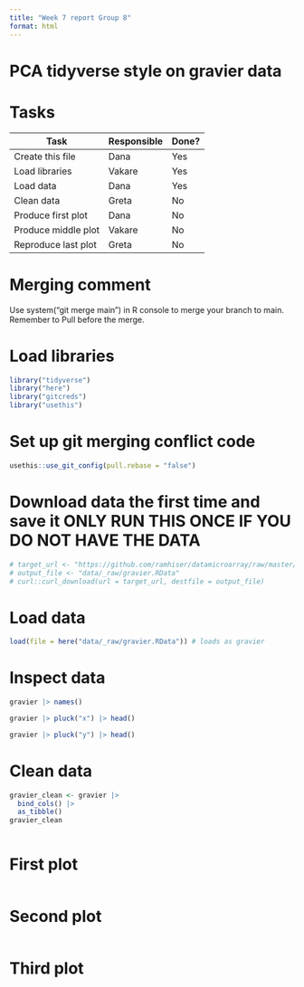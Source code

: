 ```yaml
---
title: "Week 7 report Group 8"
format: html
---
```


# PCA tidyverse style on gravier data

# Tasks

| Task                | Responsible | Done? |
|---------------------|-------------|-------|
| Create this file    | Dana        | Yes   |
| Load libraries      | Vakare      | Yes   |
| Load data           | Dana        | Yes   |
| Clean data          | Greta       | No    |
| Produce first plot  | Dana        | No    |
| Produce middle plot | Vakare      | No    |
| Reproduce last plot | Greta       | No    |

# Merging comment

Use system("git merge main") in R console to merge your branch to main. Remember to Pull before the merge.

# Load libraries

```r
library("tidyverse")
library("here")
library("gitcreds")
library("usethis")
```

# Set up git merging conflict code

```r
usethis::use_git_config(pull.rebase = "false")
```

# Download data the first time and save it ONLY RUN THIS ONCE IF YOU DO NOT HAVE THE DATA

```r
# target_url <- "https://github.com/ramhiser/datamicroarray/raw/master/data/gravier.RData"
# output_file <- "data/_raw/gravier.RData"
# curl::curl_download(url = target_url, destfile = output_file)
```

# Load data

```r
load(file = here("data/_raw/gravier.RData")) # loads as gravier
```

# Inspect data

```r
gravier |> names()
```

```r
gravier |> pluck("x") |> head()
```

```r
gravier |> pluck("y") |> head()
```

# Clean data

```r
gravier_clean <- gravier |>
  bind_cols() |>
  as_tibble()
gravier_clean
```

```r

```

# First plot

```r
```

# Second plot

```r
```

# Third plot

```r
```
